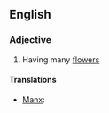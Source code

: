 {{also|polyanthus}}
==English==

===Adjective===
{{en-adj}}

#{{rare|botany}} Having many [[flower]]s

====Translations====
{{trans-top}}
* [[Manx]]: {{t|gv|yl-vlaagh}}
{{trans-mid}}
{{trans-bottom}}